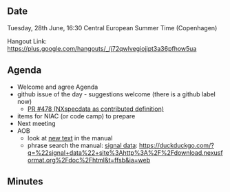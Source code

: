 ==Date==

Tuesday, 28th June, 16:30 Central European Summer Time (Copenhagen)

Hangout Link: https://plus.google.com/hangouts/_/j72qwlvegiojjpt3a36pfhow5ua

==Agenda==

* Welcome and agree Agenda
* github issue of the day - suggestions welcome (there is a github label now)
** [https://github.com/nexusformat/definitions/pull/478 PR #478 (NXspecdata as contributed definition)]
* items for NIAC (or code camp) to prepare
* Next meeting
* AOB
** look at [http://download.nexusformat.org/doc/html/classes/index.html new text] in the manual
** phrase search the manual: [https://duckduckgo.com/?q=%22signal+data%22+site%3Ahttp%3A%2F%2Fdownload.nexusformat.org%2Fdoc%2Fhtml&t=ffsb&ia=web signal data]: https://duckduckgo.com/?q=%22signal+data%22+site%3Ahttp%3A%2F%2Fdownload.nexusformat.org%2Fdoc%2Fhtml&t=ffsb&ia=web

==Minutes==